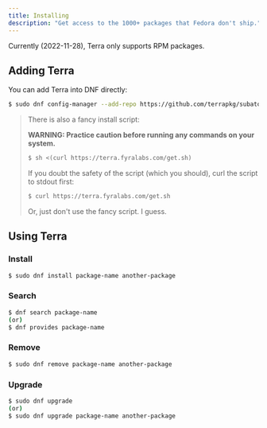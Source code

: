 ```yaml
---
title: Installing
description: "Get access to the 1000+ packages that Fedora don't ship."
---
```


Currently (2022-11-28), Terra only supports RPM packages.

## Adding Terra

You can add Terra into DNF directly:

```sh
$ sudo dnf config-manager --add-repo https://github.com/terrapkg/subatomic-repos/raw/main/terra.repo
```

> There is also a fancy install script:
>
> **WARNING: Practice caution before running any commands on your system.**
>
> ```sh
> $ sh <(curl https://terra.fyralabs.com/get.sh)
> ```
>
> If you doubt the safety of the script (which you should), curl the script to stdout first:
>
> ```sh
> $ curl https://terra.fyralabs.com/get.sh
> ```
>
> Or, just don't use the fancy script. I guess.

## Using Terra

### Install

```sh
$ sudo dnf install package-name another-package
```

### Search

```sh
$ dnf search package-name
(or)
$ dnf provides package-name
```

### Remove

```sh
$ sudo dnf remove package-name another-package
```

### Upgrade

```sh
$ sudo dnf upgrade
(or)
$ sudo dnf upgrade package-name another-package
```
